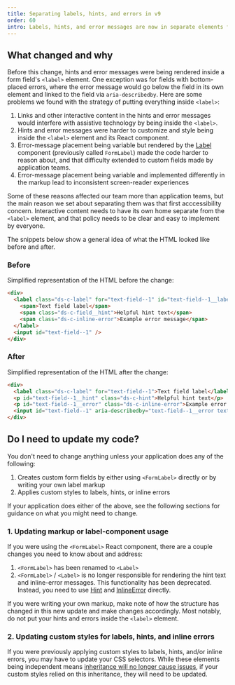 ```yaml
---
title: Separating labels, hints, and errors in v9
order: 60
intro: Labels, hints, and error messages are now in separate elements for better accessibility and flexibility
---
```



## What changed and why

Before this change, hints and error messages were being rendered inside a form field's `<label>` element. One exception was for fields with bottom-placed errors, where the error message would go below the field in its own element and linked to the field via `aria-describedby`. Here are some problems we found with the strategy of putting everything inside `<label>`:

1. Links and other interactive content in the hints and error messages would interfere with assistive technology by being inside the `<label>`.
2. Hints and error messages were harder to customize and style being inside the `<label>` element and its React component.
3. Error-message placement being variable but rendered by the [Label](/components/label) component (previously called `FormLabel`) made the code harder to reason about, and that difficulty extended to custom fields made by application teams.
4. Error-message placement being variable and implemented differently in the markup lead to inconsistent screen-reader experiences

Some of these reasons affected our team more than application teams, but the main reason we set about separating them was that first acccessibility concern. Interactive content needs to have its own home separate from the `<label>` element, and that policy needs to be clear and easy to implement by everyone.

The snippets below show a general idea of what the HTML looked like before and after.

### Before

Simplified representation of the HTML before the change:

```html
<div>
  <label class="ds-c-label" for="text-field--1" id="text-field--1__label">
    <span>Text field label</span>
    <span class="ds-c-field__hint">Helpful hint text</span>
    <span class="ds-c-inline-error">Example error message</span>
  </label>
  <input id="text-field--1" />
</div>
```

### After

Simplified representation of the HTML after the change:

```html
<div>
  <label class="ds-c-label" for="text-field--1">Text field label</label>
  <p id="text-field--1__hint" class="ds-c-hint">Helpful hint text</p>
  <p id="text-field--1__error" class="ds-c-inline-error">Example error message</p>
  <input id="text-field--1" aria-describedby="text-field--1__error text-field--1__hint" />
</div>
```

## Do I need to update my code?

You don't need to change anything unless your application does any of the following:

1. Creates custom form fields by either using `<FormLabel>` directly or by writing your own label markup
2. Applies custom styles to labels, hints, or inline errors

If your application does either of the above, see the following sections for guidance on what you might need to change.

### 1. Updating markup or label-component usage

If you were using the `<FormLabel>` React component, there are a couple changes you need to know about and address:

1. `<FormLabel>` has been renamed to `<Label>`
2. `<FormLabel>` / `<Label>` is no longer responsible for rendering the hint text and inline-error messages. This functionality has been deprecated. Instead, you need to use [Hint](/components/hint) and [InlineError](/components/inline-error) directly.

If you were writing your own markup, make note of how the structure has changed in this new update and make changes accordingly. Most notably, do not put your hints and errors inside the `<label>` element.

### 2. Updating custom styles for labels, hints, and inline errors

If you were previously applying custom styles to labels, hints, and/or inline errors, you may have to update your CSS selectors. While these elements being independent means [inheritance will no longer cause issues](https://github.com/CMSgov/design-system/issues/1219), if your custom styles relied on this inheritance, they will need to be updated.